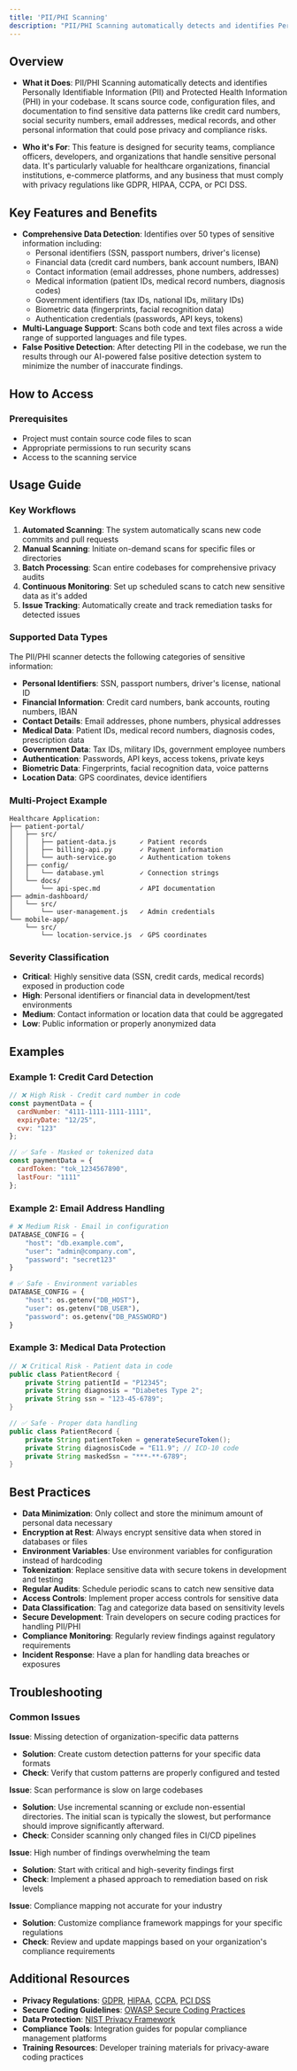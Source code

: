 ```yaml
---
title: 'PII/PHI Scanning'
description: "PII/PHI Scanning automatically detects and identifies Personally Identifiable Information (PII) and Protected Health Information (PHI) in your codebase. It scans source code, configuration files, and documentation to find sensitive data patterns like credit card numbers, social security numbers, email addresses, medical records, and other personal information that could pose privacy and compliance risks."
---
```


## Overview

* **What it Does**: PII/PHI Scanning automatically detects and identifies Personally Identifiable Information (PII) and Protected Health Information (PHI) in your codebase. It scans source code, configuration files, and documentation to find sensitive data patterns like credit card numbers, social security numbers, email addresses, medical records, and other personal information that could pose privacy and compliance risks.

* **Who it's For**: This feature is designed for security teams, compliance officers, developers, and organizations that handle sensitive personal data. It's particularly valuable for healthcare organizations, financial institutions, e-commerce platforms, and any business that must comply with privacy regulations like GDPR, HIPAA, CCPA, or PCI DSS.

## Key Features and Benefits

* **Comprehensive Data Detection**: Identifies over 50 types of sensitive information including:
  - Personal identifiers (SSN, passport numbers, driver's license)
  - Financial data (credit card numbers, bank account numbers, IBAN)
  - Contact information (email addresses, phone numbers, addresses)
  - Medical information (patient IDs, medical record numbers, diagnosis codes)
  - Government identifiers (tax IDs, national IDs, military IDs)
  - Biometric data (fingerprints, facial recognition data)
  - Authentication credentials (passwords, API keys, tokens)
* **Multi-Language Support**: Scans both code and text files across a wide range of supported languages and file types.
* **False Positive Detection**: After detecting PII in the codebase, we run the results through our AI-powered false positive detection system to minimize the number of inaccurate findings.

## How to Access

### Prerequisites
- Project must contain source code files to scan
- Appropriate permissions to run security scans
- Access to the scanning service


## Usage Guide

### Key Workflows

1. **Automated Scanning**: The system automatically scans new code commits and pull requests
2. **Manual Scanning**: Initiate on-demand scans for specific files or directories
3. **Batch Processing**: Scan entire codebases for comprehensive privacy audits
4. **Continuous Monitoring**: Set up scheduled scans to catch new sensitive data as it's added
5. **Issue Tracking**: Automatically create and track remediation tasks for detected issues

### Supported Data Types

The PII/PHI scanner detects the following categories of sensitive information:

- **Personal Identifiers**: SSN, passport numbers, driver's license, national ID
- **Financial Information**: Credit card numbers, bank accounts, routing numbers, IBAN
- **Contact Details**: Email addresses, phone numbers, physical addresses
- **Medical Data**: Patient IDs, medical record numbers, diagnosis codes, prescription data
- **Government Data**: Tax IDs, military IDs, government employee numbers
- **Authentication**: Passwords, API keys, access tokens, private keys
- **Biometric Data**: Fingerprints, facial recognition data, voice patterns
- **Location Data**: GPS coordinates, device identifiers

### Multi-Project Example
```
Healthcare Application:
├── patient-portal/
│   ├── src/
│   │   ├── patient-data.js      ✓ Patient records
│   │   ├── billing-api.py       ✓ Payment information
│   │   └── auth-service.go      ✓ Authentication tokens
│   ├── config/
│   │   └── database.yml         ✓ Connection strings
│   └── docs/
│       └── api-spec.md          ✓ API documentation
├── admin-dashboard/
│   └── src/
│       └── user-management.js   ✓ Admin credentials
└── mobile-app/
    └── src/
        └── location-service.js  ✓ GPS coordinates
```

### Severity Classification
- **Critical**: Highly sensitive data (SSN, credit cards, medical records) exposed in production code
- **High**: Personal identifiers or financial data in development/test environments
- **Medium**: Contact information or location data that could be aggregated
- **Low**: Public information or properly anonymized data

## Examples

### Example 1: Credit Card Detection
```javascript
// ❌ High Risk - Credit card number in code
const paymentData = {
  cardNumber: "4111-1111-1111-1111",
  expiryDate: "12/25",
  cvv: "123"
};

// ✅ Safe - Masked or tokenized data
const paymentData = {
  cardToken: "tok_1234567890",
  lastFour: "1111"
};
```

### Example 2: Email Address Handling
```python
# ❌ Medium Risk - Email in configuration
DATABASE_CONFIG = {
    "host": "db.example.com",
    "user": "admin@company.com",
    "password": "secret123"
}

# ✅ Safe - Environment variables
DATABASE_CONFIG = {
    "host": os.getenv("DB_HOST"),
    "user": os.getenv("DB_USER"),
    "password": os.getenv("DB_PASSWORD")
}
```

### Example 3: Medical Data Protection
```java
// ❌ Critical Risk - Patient data in code
public class PatientRecord {
    private String patientId = "P12345";
    private String diagnosis = "Diabetes Type 2";
    private String ssn = "123-45-6789";
}

// ✅ Safe - Proper data handling
public class PatientRecord {
    private String patientToken = generateSecureToken();
    private String diagnosisCode = "E11.9"; // ICD-10 code
    private String maskedSsn = "***-**-6789";
}
```

## Best Practices

* **Data Minimization**: Only collect and store the minimum amount of personal data necessary
* **Encryption at Rest**: Always encrypt sensitive data when stored in databases or files
* **Environment Variables**: Use environment variables for configuration instead of hardcoding
* **Tokenization**: Replace sensitive data with secure tokens in development and testing
* **Regular Audits**: Schedule periodic scans to catch new sensitive data
* **Access Controls**: Implement proper access controls for sensitive data
* **Data Classification**: Tag and categorize data based on sensitivity levels
* **Secure Development**: Train developers on secure coding practices for handling PII/PHI
* **Compliance Monitoring**: Regularly review findings against regulatory requirements
* **Incident Response**: Have a plan for handling data breaches or exposures

## Troubleshooting

### Common Issues


**Issue**: Missing detection of organization-specific data patterns
* **Solution**: Create custom detection patterns for your specific data formats
* **Check**: Verify that custom patterns are properly configured and tested

**Issue**: Scan performance is slow on large codebases
* **Solution**: Use incremental scanning or exclude non-essential directories. The initial scan is typically the slowest, but performance should improve significantly afterward.
* **Check**: Consider scanning only changed files in CI/CD pipelines

**Issue**: High number of findings overwhelming the team
* **Solution**: Start with critical and high-severity findings first
* **Check**: Implement a phased approach to remediation based on risk levels

**Issue**: Compliance mapping not accurate for your industry
* **Solution**: Customize compliance framework mappings for your specific regulations
* **Check**: Review and update mappings based on your organization's compliance requirements

## Additional Resources

* **Privacy Regulations**: [GDPR](https://gdpr.eu/), [HIPAA](https://www.hhs.gov/hipaa/index.html), [CCPA](https://oag.ca.gov/privacy/ccpa), [PCI DSS](https://www.pcisecuritystandards.org/)
* **Secure Coding Guidelines**: [OWASP Secure Coding Practices](https://owasp.org/www-project-secure-coding-practices-quick-reference-guide/)
* **Data Protection**: [NIST Privacy Framework](https://www.nist.gov/privacy-framework)
* **Compliance Tools**: Integration guides for popular compliance management platforms
* **Training Resources**: Developer training materials for privacy-aware coding practices
